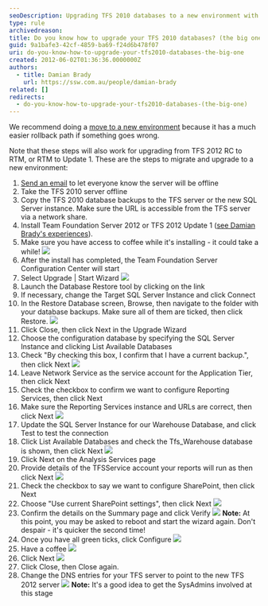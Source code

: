```yaml
---
seoDescription: Upgrading TFS 2010 databases to a new environment with Team Foundation Server 2012 or Update 1.
type: rule
archivedreason:
title: Do you know how to upgrade your TFS 2010 databases? (the big one)
guid: 9a1bafe3-42cf-4859-ba69-f24d6b478f07
uri: do-you-know-how-to-upgrade-your-tfs2010-databases-the-big-one
created: 2012-06-02T01:36:36.0000000Z
authors:
  - title: Damian Brady
    url: https://ssw.com.au/people/damian-brady
related: []
redirects:
  - do-you-know-how-to-upgrade-your-tfs2010-databases-(the-big-one)
---
```


We recommend doing a [move to a new environment](/do-you-know-your-migration-choices1) because it has a much easier rollback path if something goes wrong.

Note that these steps will also work for upgrading from TFS 2012 RC to RTM, or RTM to Update 1.
These are the steps to migrate and upgrade to a new environment:

1. [Send an email](/planned-outage-process) to let everyone know the server will be offline
2. Take the TFS 2010 server offline
3. Copy the TFS 2010 database backups to the TFS server or the new SQL Server instance. Make sure the URL is accessible from the TFS server via a network share.
4. Install Team Foundation Server 2012 or TFS 2012 Update 1 ([see Damian Brady's experiences](http://blog.damianbrady.com.au/2012/11/27/tfs-2012-with-update-1-done/)).
5. Make sure you have access to coffee while it's installing - it could take a while!
   ![](ssw-coffee.png)
6. After the install has completed, the Team Foundation Server Configuration Center will start
7. Select Upgrade | Start Wizard
   ![](tfs_upgrade_existing.png)
8. Launch the Database Restore tool by clicking on the link
9. If necessary, change the Target SQL Server Instance and click Connect
10. In the Restore Database screen, Browse, then navigate to the folder with your database backups. Make sure all of them are ticked, then click Restore.
    ![](tfs_restore_dbs.png)
11. Click Close, then click Next in the Upgrade Wizard
12. Choose the configuration database by specifying the SQL Server Instance and clicking List Available Databases
13. Check "By checking this box, I confirm that I have a current backup.", then click Next
    ![](tfs_config_db.png)
14. Leave Network Service as the service account for the Application Tier, then click Next
15. Check the checkbox to confirm we want to configure Reporting Services, then click Next
16. Make sure the Reporting Services instance and URLs are correct, then click Next
    ![](tfs_config_reporting.png)
17. Update the SQL Server Instance for our Warehouse Database, and click Test to test the connection
18. Click List Available Databases and check the Tfs_Warehouse database is shown, then click Next
    ![](tfs_warehouse.png)
19. Click Next on the Analysis Services page
20. Provide details of the TFSService account your reports will run as then click Next
    ![](tfs_reports_run_as.png)
21. Check the checkbox to say we want to configure SharePoint, then click Next
22. Choose "Use current SharePoint settings", then click Next
    ![](tfs_sharepoint.png)
23. Confirm the details on the Summary page and click Verify
    ![](tfs_summary.png)
    **Note:** At this point, you may be asked to reboot and start the wizard again. Don't despair - it's quicker the second time!
24. Once you have all green ticks, click Configure
    ![](tfs_final_configure.png)
25. Have a coffee
    ![](ssw-coffee.png)
26. Click Next
    ![](tfs_upgrade_complete.png)
27. Click Close, then Close again.
28. Change the DNS entries for your TFS server to point to the new TFS 2012 server
    ![](tfs_dns.png)
    **Note:** It's a good idea to get the SysAdmins involved at this stage